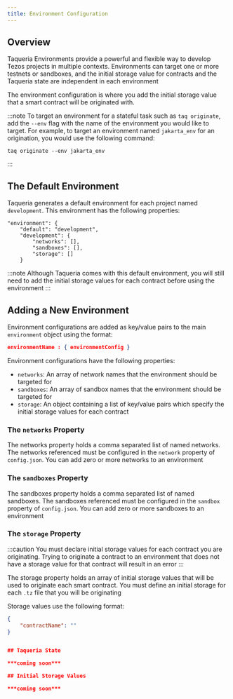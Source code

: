 ```yaml
---
title: Environment Configuration
---
```


## Overview

Taqueria Environments provide a powerful and flexible way to develop Tezos projects in multiple contexts. Environments can target one or more testnets or sandboxes, and the initial storage value for contracts and the Taqueria state are independent in each environment

The environment configuration is where you add the initial storage value that a smart contract will be originated with. 

:::note
To target an environment for a stateful task such as `taq originate`, add the `--env` flag with the name of the environment you would like to target. For example, to target an environment named `jakarta_env` for an origination, you would use the following command:
```
taq originate --env jakarta_env
```
:::

## The Default Environment

Taqueria generates a default environment for each project named `development`. This environment has the following properties:

```
"environment": {
    "default": "development",
    "development": {
        "networks": [],
        "sandboxes": [],
        "storage": []
    }
```

:::note
Although Taqueria comes with this default environment, you will still need to add the initial storage values for each contract before using the environment
:::

## Adding a New Environment

Environment configurations are added as key/value pairs to the main `environment` object using the format:

```json
environmentName : { environmentConfig }
```

Environment configurations have the following properties:

- `networks`: An array of network names that the environment should be targeted for
- `sandboxes`: An array of sandbox names that the environment should be targeted for
- `storage`: An object containing a list of key/value pairs which specify the initial storage values for each contract

### The `networks` Property

The networks property holds a comma separated list of named networks. The networks referenced must be configured in the `network` property of `config.json`. You can add zero or more networks to an environment

### The `sandboxes` Property

The sandboxes property holds a comma separated list of named sandboxes. The sandboxes referenced must be configured in the `sandbox` property of `config.json`. You can add zero or more sandboxes to an environment

### The `storage` Property

:::caution
You must declare initial storage values for each contract you are originating. Trying to originate a contract to an environment that does not have a storage value for that contract will result in an error
:::

The storage property holds an array of initial storage values that will be used to originate each smart contract. You must define an initial storage for each `.tz` file that you will be originating

Storage values use the following format:

```json
{
    "contractName": ""
}
```


```json

## Taqueria State

***coming soon***

## Initial Storage Values

***coming soon***